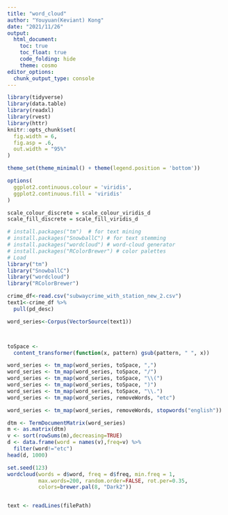 ```yaml
---
title: "word_cloud"
author: "Youyuan(Keviant) Kong"
date: "2021/11/26"
output: 
  html_document:
    toc: true
    toc_float: true
    code_folding: hide 
    theme: cosmo
editor_options: 
  chunk_output_type: console
---
```


```r
library(tidyverse)
library(data.table)
library(readxl)
library(rvest)
library(httr)
knitr::opts_chunk$set(
  fig.width = 6,
  fig.asp = .6,
  out.width = "95%"
)

theme_set(theme_minimal() + theme(legend.position = 'bottom'))

options(
  ggplot2.continuous.colour = 'viridis',
  ggplot2.continuous.fill = 'viridis'
)

scale_colour_discrete = scale_colour_viridis_d
scale_fill_discrete = scale_fill_viridis_d
```

```r
# install.packages("tm")  # for text mining
# install.packages("SnowballC") # for text stemming
# install.packages("wordcloud") # word-cloud generator 
# install.packages("RColorBrewer") # color palettes
# Load
library("tm")
library("SnowballC")
library("wordcloud")
library("RColorBrewer")
```


```r
crime_df<-read.csv("subwaycrime_with_station_new_2.csv")
text1<-crime_df %>% 
  pull(pd_desc)

word_series<-Corpus(VectorSource(text1))



toSpace <- 
  content_transformer(function(x, pattern) gsub(pattern, " ", x))

word_series <- tm_map(word_series, toSpace, ",")
word_series <- tm_map(word_series, toSpace, "/")
word_series <- tm_map(word_series, toSpace, "\\(")
word_series <- tm_map(word_series, toSpace, ")")
word_series <- tm_map(word_series, toSpace, "\\.") 
word_series <- tm_map(word_series, removeWords, "etc") 

word_series <- tm_map(word_series, removeWords, stopwords("english"))

dtm <- TermDocumentMatrix(word_series)
m <- as.matrix(dtm)
v <- sort(rowSums(m),decreasing=TRUE)
d <- data.frame(word = names(v),freq=v) %>% 
  filter(word!="etc")
head(d, 1000)

set.seed(123)
wordcloud(words = d$word, freq = d$freq, min.freq = 1,
          max.words=200, random.order=FALSE, rot.per=0.35, 
          colors=brewer.pal(8, "Dark2"))


text <- readLines(filePath)

```

